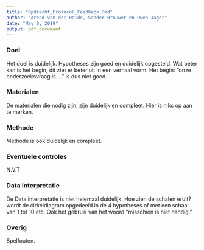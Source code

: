 ```yaml
---
title: "Opdracht_Protocol_Feedback.Rmd"
author: "Arend van der Heide, Sander Brouwer en Owen Jager"
date: "May 8, 2019"
output: pdf_document
---
```


### Doel
Het doel is duidelijk. Hypotheses zijn goed en duidelijk opgesteld.
Wat beter kan is het begin, dit ziet er beter uit in een verhaal vorm.
Het begin: "onze onderzoeksvraag is...." is dus niet goed.

### Materialen
De materialen die nodig zijn, zijn duidelijk en compleet.
Hier is niks op aan te merken.

### Methode
Methode is ook duidelijk en compleet.

### Eventuele controles
N.V.T

### Data interpretatie
De Data interpretatie is niet helemaal duidelijk.
Hoe zien de schalen eruit? wordt de cirkeldiagram opgedeeld in de 4 hypotheses of met een schaal van 1 tot 10 etc.
Ook het gebruik van het woord "misschien is niet handig."

### Overig
Spelfouten.